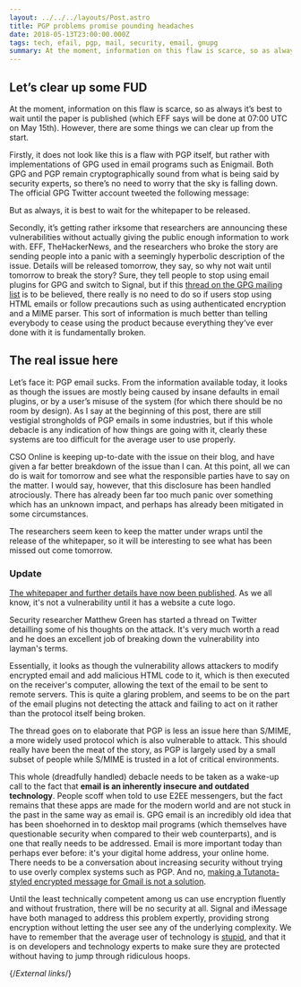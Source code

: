 ```yaml
---
layout: ../../../layouts/Post.astro
title: PGP problems promise pounding headaches
date: 2018-05-13T23:00:00.000Z
tags: tech, efail, pgp, mail, security, email, gnupg
summary: At the moment, information on this flaw is scarce, so as always it’s best to wait until the paper is published. However, there are some things we can clear up from the start.
---
```



## Let’s clear up some FUD

At the moment, information on this flaw is scarce, so as always it’s best to wait until the paper is published (which EFF says will be done at 07:00 UTC on May 15th). However, there are some things we can clear up from the start.

Firstly, it does not look like this is a flaw with PGP itself, but rather with implementations of GPG used in email programs such as Enigmail. Both GPG and PGP remain cryptographically sound from what is being said by security experts, so there’s no need to worry that the sky is falling down. The official GPG Twitter account tweeted the following message:

<Tweet id="995931083584757760" />

But as always, it is best to wait for the whitepaper to be released.

Secondly, it’s getting rather irksome that researchers are announcing these vulnerabilities without actually giving the public enough information to work with. EFF, TheHackerNews, and the researchers who broke the story are sending people into a panic with a seemingly hyperbolic description of the issue. Details will be released tomorrow, they say, so why not wait until tomorrow to break the story? Sure, they tell people to stop using email plugins for GPG and switch to Signal, but if this [thread on the GPG mailing list][gpg-mailing-list] is to be believed, there really is no need to do so if users stop using HTML emails or follow precautions such as using authenticated encryption and a MIME parser. This sort of information is much better than telling everybody to cease using the product because everything they’ve ever done with it is fundamentally broken.

## The real issue here

Let’s face it: PGP email sucks. From the information available today, it looks as though the issues are mostly being caused by insane defaults in email plugins, or by a user’s misuse of the system (for which there should be no room by design). As I say at the beginning of this post, there are still vestigial strongholds of PGP emails in some industries, but if this whole debacle is any indication of how things are going with it, clearly these systems are too difficult for the average user to use properly.

CSO Online is keeping up-to-date with the issue on their blog, and have given a far better breakdown of the issue than I can. At this point, all we can do is wait for tomorrow and see what the responsible parties have to say on the matter. I would say, however, that this disclosure has been handled atrociously. There has already been far too much panic over something which has an unknown impact, and perhaps has already been mitigated in some circumstances.

<Tweet id="995929684750815233" />

The researchers seem keen to keep the matter under wraps until the release of the whitepaper, so it will be interesting to see what has been missed out come tomorrow.

<Tweet id="995936859980222464" />

### Update

[The whitepaper and further details have now been published][efail]. As we all know, it's not a vulnerability until it has a website a cute logo.

Security researcher Matthew Green has started a thread on Twitter detailling some of his thoughts on the attack. It's very much worth a read and he does an excellent job of breaking down the vulnerability into layman's terms.

<Tweet id="995989254143606789" />

Essentially, it looks as though the vulnerability allows attackers to modify encrypted email and add malicious HTML code to it, which is then executed on the receiver's computer, allowing the text of the email to be sent to remote servers. This is quite a glaring problem, and seems to be on the part of the email plugins not detecting the attack and failing to act on it rather than the protocol itself being broken.

<Tweet id="995993446283382784" />

The thread goes on to elaborate that PGP is less an issue here than S/MIME, a more widely used protocol which is also vulnerable to attack. This should really have been the meat of the story, as PGP is largely used by a small subset of people while S/MIME is trusted in a lot of critical environments.

This whole (dreadfully handled) debacle needs to be taken as a wake-up call to the fact that **email is an inherently insecure and outdated technology**. People scoff when told to use E2EE messengers, but the fact remains that these apps are made for the modern world and are not stuck in the past in the same way as email is. GPG email is an incredibly old idea that has been shoehorned in to desktop mail programs (which themselves have questionable security when compared to their web counterparts), and is one that really needs to be addressed. Email is more important today than perhaps ever before: it's your digital home address, your online home. There needs to be a conversation about increasing security without trying to use overly complex systems such as PGP. And no, [making a Tutanota-styled encrypted message for Gmail is not a solution][gmail-security].

Until the least technically competent among us can use encryption fluently and without frustration, there will be no security at all. Signal and iMessage have both managed to address this problem expertly, providing strong encryption without letting the user see any of the underlying complexity. We have to remember that the average user of technology is [stupid][users-stupid], and that it is on developers and technology experts to make sure they are protected without having to jump through ridiculous hoops.

{/*External links*/}

[efail]: https://efail.de/
[gmail-security]: https://www.theregister.co.uk/2018/04/16/google_gmail_security/
[gpg-mailing-list]: https://lists.gnupg.org/pipermail/gnupg-users/2018-May/060315.html
[users-stupid]: https://www.over-yonder.net/~fullermd/rants/winstupid/1